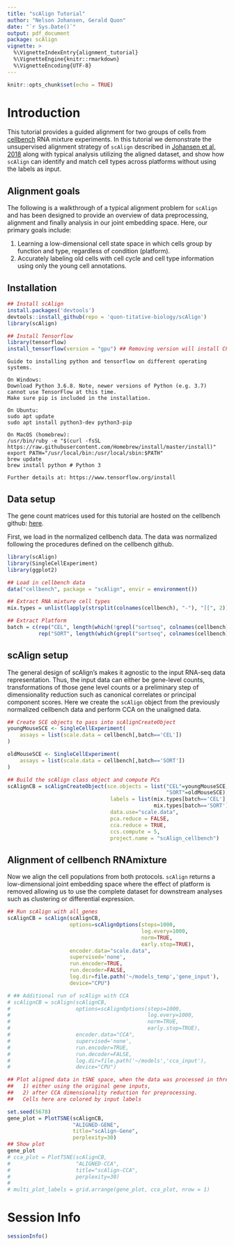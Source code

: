 ---
title: "scAlign Tutorial"
author: "Nelson Johansen, Gerald Quon"
date: "`r Sys.Date()`"
output: pdf_document
package: scAlign
vignette: >
  %\VignetteIndexEntry{alignment_tutorial}
  %\VignetteEngine{knitr::rmarkdown}
  %\VignetteEncoding{UTF-8}
---

```{r setup, include=FALSE}
knitr::opts_chunk$set(echo = TRUE)
```

# Introduction

This tutorial provides a guided alignment for two groups of cells from [cellbench](https://github.com/LuyiTian/CellBench_data/blob/master/cellbench.md) RNA mixture experiments. In this tutorial we demonstrate the unsupervised alignment strategy of `scAlign` described in [Johansen et al, 2018](https://www.biorxiv.org/content/10.1101/504944v2) along with typical analysis utilizing the aligned dataset, and show how `scAlign` can identify and match cell types across platforms without using the labels as input.

## Alignment goals
The following is a walkthrough of a typical alignment problem for `scAlign` and has been designed to provide an overview of data preprocessing, alignment and finally analysis in our joint embedding space. Here, our primary goals include:

1. Learning a low-dimensional cell state space in which cells group by function and type, regardless of condition (platform).
2. Accurately labeling old cells with cell cycle and cell type information using only the young cell annotations.

## Installation

```R
## Install scAlign
install.packages('devtools')
devtools::install_github(repo = 'quon-titative-biology/scAlign')
library(scAlign)

## Install Tensorflow 
library(tensorflow)
install_tensorflow(version = "gpu") ## Removing version will install CPU version of Tensorflow
```

```
Guide to installing python and tensorflow on different operating systems.

On Windows:
Download Python 3.6.8. Note, newer versions of Python (e.g. 3.7) cannot use TensorFlow at this time.
Make sure pip is included in the installation.

On Ubuntu:
sudo apt update
sudo apt install python3-dev python3-pip

On MacOS (homebrew):
/usr/bin/ruby -e "$(curl -fsSL https://raw.githubusercontent.com/Homebrew/install/master/install)"
export PATH="/usr/local/bin:/usr/local/sbin:$PATH"
brew update
brew install python # Python 3

Further details at: https://www.tensorflow.org/install
```

## Data setup
The gene count matrices used for this tutorial are hosted on the cellbench github: [here](https://github.com/LuyiTian/CellBench_data/tree/master/data).

First, we load in the normalized cellbench data. The data was normalized following the procedures defined on the cellbench github.

```{r, message=FALSE}
library(scAlign)
library(SingleCellExperiment)
library(ggplot2)

## Load in cellbench data
data("cellbench", package = "scAlign", envir = environment())

## Extract RNA mixture cell types
mix.types = unlist(lapply(strsplit(colnames(cellbench), "-"), "[[", 2))

## Extract Platform
batch = c(rep("CEL", length(which(!grepl("sortseq", colnames(cellbench)) == TRUE))),
          rep("SORT", length(which(grepl("sortseq", colnames(cellbench)) == TRUE))))
```

## scAlign setup
The general design of scAlign's makes it agnostic to the input RNA-seq data representation. Thus, the input data can either be
gene-level counts, transformations of those gene level counts or a preliminary step of dimensionality reduction such
as canonical correlates or principal component scores. Here we create the `scAlign` object from the previously normalized cellbench
data and perform CCA on the unaligned data.

```{r}
## Create SCE objects to pass into scAlignCreateObject
youngMouseSCE <- SingleCellExperiment(
    assays = list(scale.data = cellbench[,batch=='CEL'])
)

oldMouseSCE <- SingleCellExperiment(
    assays = list(scale.data = cellbench[,batch=='SORT'])
)

## Build the scAlign class object and compute PCs
scAlignCB = scAlignCreateObject(sce.objects = list("CEL"=youngMouseSCE,
                                                   "SORT"=oldMouseSCE),
                                 labels = list(mix.types[batch=='CEL'],
                                               mix.types[batch=='SORT']),
                                 data.use="scale.data",
                                 pca.reduce = FALSE,
                                 cca.reduce = TRUE,
                                 ccs.compute = 5,
                                 project.name = "scAlign_cellbench")
```

## Alignment of cellbench RNAmixture
Now we align the cell populations from both protocols. `scAlign` returns a low-dimensional joint embedding space where
the effect of platform is removed allowing us to use the complete dataset for downstream analyses such as clustering or
differential expression.

```{r}
## Run scAlign with all_genes
scAlignCB = scAlign(scAlignCB,
                    options=scAlignOptions(steps=1000,
                                           log.every=1000,
                                           norm=TRUE,
                                           early.stop=TRUE),
                    encoder.data="scale.data",
                    supervised='none',
                    run.encoder=TRUE,
                    run.decoder=FALSE,
                    log.dir=file.path('~/models_temp','gene_input'),
                    device="CPU")

# ## Additional run of scAlign with CCA
# scAlignCB = scAlign(scAlignCB,
#                     options=scAlignOptions(steps=1000,
#                                            log.every=1000,
#                                            norm=TRUE,
#                                            early.stop=TRUE),
#                     encoder.data="CCA",
#                     supervised='none',
#                     run.encoder=TRUE,
#                     run.decoder=FALSE,
#                     log.dir=file.path('~/models','cca_input'),
#                     device="CPU")

## Plot aligned data in tSNE space, when the data was processed in three different ways:
##   1) either using the original gene inputs,
##   2) after CCA dimensionality reduction for preprocessing.
##   Cells here are colored by input labels

set.seed(5678)
gene_plot = PlotTSNE(scAlignCB,
                     "ALIGNED-GENE",
                     title="scAlign-Gene",
                     perplexity=30)
## Show plot
gene_plot
# cca_plot = PlotTSNE(scAlignCB,
#                     "ALIGNED-CCA",
#                     title="scAlign-CCA",
#                     perplexity=30)
#
# multi_plot_labels = grid.arrange(gene_plot, cca_plot, nrow = 1)
```

# Session Info
```{r}
sessionInfo()
```
